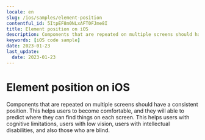 ```yaml
---
locale: en
slug: /ios/samples/element-position
contentful_id: 5ItpEF8m0NLxAFT0FJme8I
title: Element position on iOS
description: Components that are repeated on multiple screens should have a consistent position.
keywords: [iOS code sample]
date: 2023-01-23
last_update:
  date: 2023-01-23
---
```


# Element position on iOS

Components that are repeated on multiple screens should have a consistent position. This helps users to become comfortable, and they will able to predict where they can find things on each screen. This helps users with cognitive limitations, users with low vision, users with intellectual disabilities, and also those who are blind.

<CodeSample id="element-position" locale="en" platform="ios"/>
